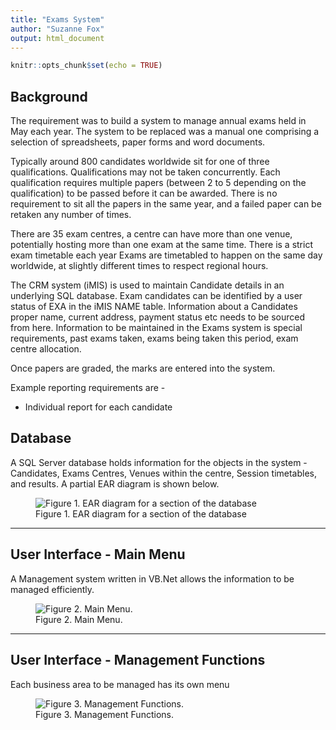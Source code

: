 ```yaml
---
title: "Exams System"
author: "Suzanne Fox"
output: html_document
---
```


```r
knitr::opts_chunk$set(echo = TRUE)
```
## Background

The requirement was to build a system to manage annual exams held in May each year. The system to be replaced was a manual one comprising a selection of spreadsheets, paper forms and word documents.

Typically around 800 candidates worldwide sit for one of three qualifications. Qualifications may not be taken concurrently.
Each qualification requires multiple papers (between 2 to 5 depending on the qualification) to be passed before it can be awarded. There is no requirement to sit all the papers in the same year, and a failed paper can be retaken any number of times.

There are 35 exam centres, a centre can have more than one venue, potentially hosting more than one exam at the same time. There is a strict exam timetable each year Exams are timetabled to happen on the same day worldwide, at slightly different times to respect regional hours.

The CRM system (iMIS) is used to maintain Candidate details in an underlying SQL database. Exam candidates can be identified by a user status of EXA in the iMIS NAME table. Information about a Candidates proper name, current address, payment status etc needs to be sourced from here. Information to be maintained in the Exams system is special requirements, past exams taken, exams being taken this period, exam centre allocation.

Once papers are graded, the marks are entered into the system.

Example reporting requirements are -

- Individual report for each candidate 

## Database
A SQL Server database holds information for the objects in the system - Candidates, Exams Centres, Venues within the centre, Session timetables, and results. A partial EAR diagram is shown below. 

![Figure 1. EAR diagram for a section of the database](Exams-EAR.jpg)

<hr size="15">

## User Interface - Main Menu
A Management system written in VB.Net allows the information to be managed efficiently.
 
![Figure 2. Main Menu.](Exams-FrontScreen.jpg)

<hr size="15">

## User Interface - Management Functions
Each business area to be managed has its own menu

 
![Figure 3. Management Functions.](Exams-Functions.jpg)
